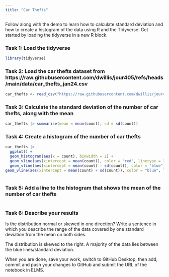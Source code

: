 ```yaml
---
title: "Car Thefts"
---
```


Follow along with the demo to learn how to calculate standard deviation and how to create a histogram of the data using R and the Tidyverse. Get started by loading the tidyverse in a new R block.

### Task 1: Load the tidyverse
```r
library(tidyverse)
```



### Task 2: Load the car thefts dataset from https://raw.githubusercontent.com/dwillis/jour405/refs/heads/main/data/car_thefts_jan24.csv
```r
car_thefts <- read_csv("https://raw.githubusercontent.com/dwillis/jour405/refs/heads/main/data/car_thefts_jan24.csv") 
```


### Task 3: Calculate the standard deviation of the number of car thefts, along with the mean
```r
car_thefts |> summarise(mean = mean(count), sd = sd(count))
```


### Task 4: Create a histogram of the number of car thefts
```r
car_thefts |> 
  ggplot() +
  geom_histogram(aes(x = count), binwidth = 2) +
  geom_vline(aes(xintercept = mean(count)), color = "red", linetype = "dashed", size = 1) +
  geom_vline(aes(xintercept = mean(count) - sd(count)), color = "blue", linetype = "dashed", size = 1)
geom_vline(aes(xintercept = mean(count) + sd(count)), color = "blue", linetype = "dashed", size = 1)
  
```


### Task 5: Add a line to the histogram that shows the mean of the number of car thefts
```r

```


### Task 6: Describe your results

Is the distribution normal or skewed in one direction? Write a sentence in which you describe the range of the data covered by one standard deviation from the mean on both sides.

The distribution is skewed to the right. A majority of the data lies between the blue lines/standard deviation.

When you are done, save your work, switch to GitHub Desktop, then add, commit and push your changes to GitHub and submit the URL of the notebook in ELMS.
